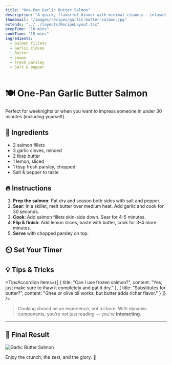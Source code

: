 ```yaml
---
title: "One-Pan Garlic Butter Salmon"
description: "A quick, flavorful dinner with minimal cleanup — infused with interactivity."
thumbnail: "/images/recipes/garlic-butter-salmon.jpg"
extends: "../../layouts/RecipeLayout.tsx"
prepTime: "10 mins"
cookTime: "15 mins"
ingredients:
  - Salmon fillets
  - Garlic cloves
  - Butter
  - Lemon
  - Fresh parsley
  - Salt & pepper
---
```



# 🍽️ One-Pan Garlic Butter Salmon

Perfect for weeknights or when you want to impress someone in under 30 minutes (including yourself).

## 🛒 Ingredients

- 2 salmon fillets  
- 3 garlic cloves, minced  
- 2 tbsp butter  
- 1 lemon, sliced  
- 1 tbsp fresh parsley, chopped  
- Salt & pepper to taste  

<NutritionInfo
  calories={480}
  protein="34g"
  carbs="2g"
  fat="38g"
/>

## 🔥 Instructions

1. **Prep the salmon**: Pat dry and season both sides with salt and pepper.
2. **Sear**: In a skillet, melt butter over medium heat. Add garlic and cook for 30 seconds.
3. **Cook**: Add salmon fillets skin-side down. Sear for 4-5 minutes.
4. **Flip & finish**: Add lemon slices, baste with butter, cook for 3–4 more minutes.
5. **Serve** with chopped parsley on top.

## ⏲️ Set Your Timer

<CookingTimer minutes={4} label="Sear Timer" />
<CookingTimer minutes={3} label="Final Flip Timer" />

## 💡 Tips & Tricks

<TipsAccordion
  items={[
    {
      title: "Can I use frozen salmon?",
      content: "Yes, just make sure to thaw it completely and pat it dry."
    },
    {
      title: "Substitutes for butter?",
      content: "Ghee or olive oil works, but butter adds richer flavor."
    }
  ]}
/>

> Cooking should be an experience, not a chore. With dynamic components, you're not just reading — you're **interacting**.

---

## 📸 Final Result

![Garlic Butter Salmon](../../public/images/recipes/garlic-butter-salmon-finished.jpg)

Enjoy the crunch, the zest, and the glory. 🎉

